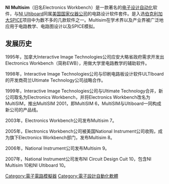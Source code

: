 {{unreferenced|time=2016-06-15T02:16:25+00:00}}
{{Infobox Software
| name                   = NI Multisim
| logo                   = [[File:NI_Multisim_10_LOGO.PNG|200px]]
| screenshot             = 
| caption                = 
| collapsible            = 
| author                 = 
| developer              = [[國家儀器|美国国家仪器公司]][[National_Instruments_Electronics_Workbench_Group|Electronics Workbench工作组]] （前Interactive Image Technologies）
| released               = 
| latest release version = 14.3.0
| latest release date    = 
| latest preview version = 
| latest preview date    = 
| frequently updated     = 
| programming language   = 
| operating system       = [[Microsoft_Windows|Microsoft Windows]]
| platform               = 
| size                   = 
| language               = 
| status                 = 
| genre                  = [[电子设计自动化|电子设计自动化]]
| license                = [[专有软件|专有软件]][[最终用户许可协议|最终用户许可协议]]
| website                = [http://www.ni.com/multisim/ NI Multisim Homepage]
}}
'''NI Multisim'''（旧名Electronics Workbench）是一款著名的[[电子设计自动化|电子设计自动化]]软件，与[[NI_Ultiboard|NI Ultiboard]]同属[[美国国家仪器公司|美国国家仪器公司]]的电路设计软件套件。是入选[[伯克利加大|伯克利加大]][[集成电路通用模拟程序|SPICE]]项目中为数不多的几款软件之一。Multisim在学术界以及产业界被广泛地应用于电路教学、电路图设计以及SPICE模拟。

== 发展历史 ==
1995年，加拿大Interactive Image Technologies公司应安大略省政府需求开发出Electronics Workbench（简称EWB），用做大学里电路教学的辅助软件。

1998年，Interactive Image Technologies公司与印刷电路板设计软件ULTIboard的开发商荷兰Ultimate Technology公司战略合作。

1999年，Interactive Image Technologies公司与Ultimate Technology合并，新公司取名为Electronics Workbench，并将Electronics Workbench改名为MultiSIM，推出MultiSIM 2001，即MultiSIM 6，MultiSIM与Ultiboard一同构成新公司的产品线。

2003年，Electronics Workbench公司发布Multisim 7。

2005年，Electronics Workbench公司被美国National Instrument公司收购，成为旗下Electronics Workbench部门，发布Multisim 8。

2006年，National Instrument公司发布Multisim 9。

2007年，National Instrument公司发布NI Circuit Design Cuit 10，包含NI Multisim 10和NI Ultiboard 10。

[[Category:電子電路模擬器|Category:電子電路模擬器]]
[[Category:電子設計自動化軟體|Category:電子設計自動化軟體]]

{{compu-soft-stub}}